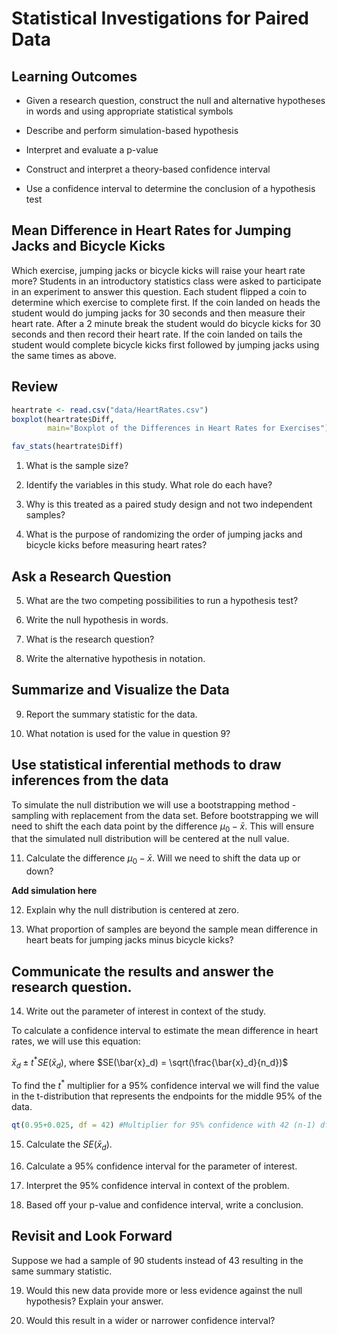 # Statistical Investigations for Paired Data

## Learning Outcomes

* Given a research question, construct the null and alternative hypotheses
  in words and using appropriate statistical symbols
  
* Describe and perform simulation-based hypothesis 

* Interpret and evaluate a p-value

* Construct and interpret a theory-based confidence interval

* Use a confidence interval to determine the conclusion of a hypothesis test

## Mean Difference in Heart Rates for Jumping Jacks and Bicycle Kicks
Which exercise, jumping jacks or bicycle kicks will raise your heart rate more? Students in an introductory statistics class were asked to participate in an experiment to answer this question.  Each student flipped a coin to determine which exercise to complete first.  If the coin landed on heads the student would do jumping jacks for 30 seconds and then measure their heart rate.  After a 2 minute break the student would do bicycle kicks for 30 seconds and then record their heart rate.  If the coin landed on tails the student would complete bicycle kicks first followed by jumping jacks using the same times as above. 

## Review
```r
heartrate <- read.csv("data/HeartRates.csv")
boxplot(heartrate$Diff, 
        main="Boxplot of the Differences in Heart Rates for Exercises")
```

```r
fav_stats(heartrate$Diff)
```

1. What is the sample size? 

\vspace{0.5in}

2.  Identify the variables in this study.  What role do each have?

\vspace{1in}

3. Why is this treated as a paired study design and not two independent samples?

\vspace{1in}

4.  What is the purpose of randomizing the order of jumping jacks and bicycle kicks before measuring heart rates?

\vspace{1in}

## Ask a Research Question

5. What are the two competing possibilities to run a hypothesis test?

\vspace{1in}

6. Write the null hypothesis in words.

\vspace{1in}

7. What is the research question?

\vspace{1in}

8. Write the alternative hypothesis in notation.

\vspace{1in}


## Summarize and Visualize the Data 

9. Report the summary statistic for the data.  

\vspace{0.5in}

10. What notation is used for the value in question 9? 

\vspace{0.5in}


## Use statistical inferential methods to draw inferences from the data


To simulate the null distribution we will use a bootstrapping method - sampling with replacement from the data set.  Before bootstrapping we will need to shift the each data point by the difference $\mu_0 - \bar{x}$.  This will ensure that the simulated null distribution will be centered at the null value.  

11. Calculate the difference $\mu_0 - \bar{x}$.  Will we need to shift the data up or down?

\vspace{1in}


**Add simulation here**


12. Explain why the null distribution is centered at zero. 

\vspace{1in}

13. What proportion of samples are beyond the sample mean difference in heart beats for jumping jacks minus bicycle kicks?

\vspace{1in}


## Communicate the results and answer the research question.

14. Write out the parameter of interest in context of the study.

\vspace{1in}

To calculate a confidence interval to estimate the mean difference in heart rates, we will use this equation:

$\bar{x}_d \pm t^*SE(\bar{x}_d)$, where $SE(\bar{x}_d) = \sqrt(\frac{\bar{x}_d}{n_d})$

To find the $t^*$ multiplier for a 95% confidence interval we will find the value in the t-distribution that represents the endpoints for the middle 95% of the data.

```r
qt(0.95+0.025, df = 42) #Multiplier for 95% confidence with 42 (n-1) df
```

15.  Calculate the $SE(\bar{x}_d)$. 

\vspace{1in}

16. Calculate a 95% confidence interval for the parameter of interest.

\vspace{1in}

17. Interpret the 95% confidence interval in context of the problem.

\vspace{1in}

18.  Based off your p-value and confidence interval, write a conclusion.

\vspace{1in}

## Revisit and Look Forward

Suppose we had a sample of 90 students instead of 43 resulting in the same summary statistic.

19. Would this new data provide more or less evidence against the null hypothesis?  Explain your answer.

\vspace{1in}

20. Would this result in a wider or narrower confidence interval?

\vspace{1in}
